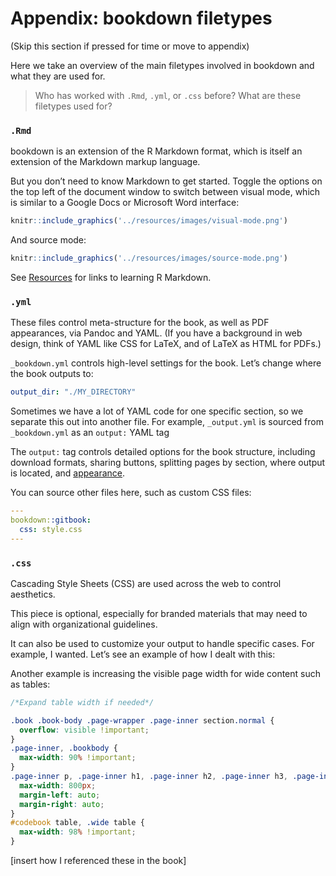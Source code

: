 # Appendix: bookdown filetypes

(Skip this section if pressed for time or move to appendix)

Here we take an overview of the main filetypes involved in bookdown and what they are used for.

> Who has worked with `.Rmd`, `.yml`, or `.css` before? What are these filetypes used for?

### `.Rmd` {-}

bookdown is an extension of the R Markdown format, which is itself an extension of the Markdown markup language. 

But you don't need to know Markdown to get started. Toggle the options on the top left of the document window to switch between visual mode, which is similar to a Google Docs or Microsoft Word interface:

```r
knitr::include_graphics('../resources/images/visual-mode.png')
```

And source mode:

```r
knitr::include_graphics('../resources/images/source-mode.png')
```

See [Resources](#resources) for links to learning R Markdown.

### `.yml` {-}

These files control meta-structure for the book, as well as PDF appearances, via Pandoc and YAML. (If you have a background in web design, think of YAML like CSS for LaTeX, and of LaTeX as HTML for PDFs.)

`_bookdown.yml` controls high-level settings for the book. Let's change where the book outputs to:

```yaml
output_dir: "./MY_DIRECTORY"
```

Sometimes we have a lot of YAML code for one specific section, so we separate this out into another file. For example, `_output.yml` is sourced from `_bookdown.yml` as an `output:` YAML tag

The `output:` tag controls detailed options for the book structure, including download formats, sharing buttons, splitting pages by section, where output is located, and [appearance](https://bookdown.org/yihui/rmarkdown/html-document.html#appearance-and-style).

You can source other files here, such as custom CSS files:

```yaml
---
bookdown::gitbook:
  css: style.css
---
```

### `.css` {-}

Cascading Style Sheets (CSS) are used across the web to control aesthetics. 

This piece is optional, especially for branded materials that may need to align with organizational guidelines. 

It can also be used to customize your output to handle specific cases. For example, I wanted. Let's see an example of how I dealt with this:



Another example is increasing the visible page width for wide content such as tables:

```css
/*Expand table width if needed*/

.book .book-body .page-wrapper .page-inner section.normal {
  overflow: visible !important;
}
.page-inner, .bookbody {
  max-width: 90% !important;
}
.page-inner p, .page-inner h1, .page-inner h2, .page-inner h3, .page-inner h4, .page-inner h5, .page-inner h6, .page-inner li, .page-inner .sourceCode, .page-inner table, .ref, .page-inner .figure, .page-inner .csl-entry {
  max-width: 800px;
  margin-left: auto;
  margin-right: auto;
}
#codebook table, .wide table {
  max-width: 98% !important;
}
```

[insert how I referenced these in the book]
